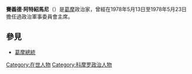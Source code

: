 {{expand language|time=2017-07-23T15:43:46+00:00 }}
'''賽義德·阿特紹馬尼'''（{{Lang-fr|Said Atthoumani}}）是[[葛摩|葛摩]]政治家，曾經在1978年5月13日至1978年5月23日擔任過政治軍事委員會主席。

== 參見 ==
* [[葛摩總統|葛摩總統]]

{{DEFAULTSORT:Atthoumani}}
[[Category:在世人物|Category:在世人物]]
[[Category:科摩罗政治人物|Category:科摩罗政治人物]]
{{Comoros-stub}}